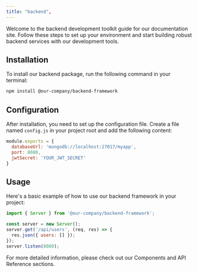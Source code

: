 ```yaml
---
title: "backend",
---
```


Welcome to the backend development toolkit guide for our documentation site. Follow these steps to set up your environment and start building robust backend services with our development tools.

## Installation

To install our backend package, run the following command in your terminal:

```bash
npm install @our-company/backend-framework
```

## Configuration

After installation, you need to set up the configuration file. Create a file named `config.js` in your project root and add the following content:

```javascript
module.exports = {
  databaseUrl: 'mongodb://localhost:27017/myapp',
  port: 8080,
  jwtSecret: 'YOUR_JWT_SECRET'
}
```

## Usage

Here's a basic example of how to use our backend framework in your project:

```javascript
import { Server } from '@our-company/backend-framework';

const server = new Server();
server.get('/api/users', (req, res) => {
  res.json({ users: [] });
});
server.listen(8080);
```

For more detailed information, please check out our Components and API Reference sections.